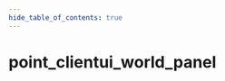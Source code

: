 ```yaml
---
hide_table_of_contents: true
---
```


<!---
!!!!!!
THIS PAGE IS AUTOGENERATED FROM GAME FGD DEFINITIONS!
DO NOT EDIT MANUALLY!
!!!!!!

In order to make edits, you can make an annotation file in /fgd_dump_overrides
-->


# point_clientui_world_panel



<Tabs queryString="game">
    
<TabItem value="cs2" label="Counter-Strike 2">
    <CS2Page />
</TabItem>

<TabItem value="steamvr" label="SteamVR Home">
    <STEAMVRPage />
</TabItem>

<TabItem value="dota2" label="Dota 2">
    <DOTA2Page />
</TabItem>

<TabItem value="hla" label="Half-Life: Alyx">
    <HLAPage />
</TabItem>

</Tabs>
